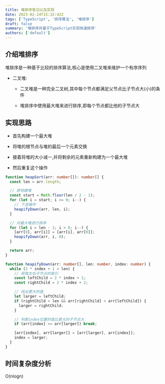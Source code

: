 ```yaml
---
title: 堆排序笔记以及实现
date: 2023-02-24T15:32:42Z
tags: ['TypeScript', '排序算法', '堆排序']
draft: false
summary: '堆排序并基于TypeScript实现快速排序'
authors: ['default']
---
```


## 介绍堆排序

堆排序是一种基于比较的排序算法,核心是使用二叉堆来维护一个有序序列

- 二叉堆:

  - 二叉堆是一种完全二叉树,其中每个节点都满足父节点比子节点大(小)的条件

  - 堆排序中使用最大堆来进行排序,即每个节点都比他的子节点大

## 实现思路

- 首先构建一个最大堆

- 将堆的根节点与堆的最后一个元素交换

- 接着将堆的大小减一,并将剩余的元素重新构建为一个最大堆

- 然后重复这个操作

```ts:heapSort.ts
function heapSort(arr: number[]): number[] {
  const len = arr.length;

  // 原地建堆
  const start = Math.floor(len / 2 - 1);
  for (let i = start; i >= 0; i--) {
    // 下滤操作
    heapifyDown(arr, len, i);
  }

  // 对最大堆进行排序
  for (let i = len - 1; i > 0; i--) {
    [arr[0], arr[i]] = [arr[i], arr[0]];
    heapifyDown(arr, i, 0);
  }

  return arr;
}

function heapifyDown(arr: number[], len: number, index: number) {
  while (2 * index + 1 < len) {
    // 获取左右子节点的索引
    const leftChild = 2 * index + 1;
    const rightChild = 2 * index + 2;

    // 找出更大的值
    let larger = leftChild;
    if (rightChild < len && arr[rightChild] > arr[leftChild]) {
      larger = rightChild;
    }

    // 判断index位置的值比更大的子节点大
    if (arr[index] >= arr[larger]) break;

    [arr[index], arr[larger]] = [arr[larger], arr[index]];
    index = larger;
  }
}
```

## 时间复杂度分析

O(nlogn)
